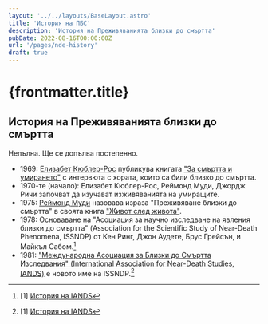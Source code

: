 ```yaml
---
layout: '../../layouts/BaseLayout.astro'
title: 'История на ПБС'
description: 'История на Преживяванията близки до смъртта'
pubDate: 2022-08-16T00:00:00Z
url: '/pages/nde-history'
draft: true
---
```


# {frontmatter.title}

## История на Преживяванията близки до смъртта

Непълна. Ще се допълва постепенно.

- 1969: [Елизабет Кюблер-Рос](https://en.wikipedia.org/wiki/Elisabeth_K%C3%BCbler-Ross) публикува книгата ["За смъртта и умирането"](https://www.simonandschuster.com/books/On-Death-and-Dying/Elisabeth-Kubler-Ross/9781476775548) с интервюта с хората, които са били близко до смъртта. 
- 1970-те (начало): Елизабет Кюблер-Рос, Реймонд Муди, Джордж Ричи започват да изучават изживяванията на умиращите.
- 1975: [Реймонд Муди](https://en.wikipedia.org/wiki/Raymond_Moody) назовава израза "Преживяване близки до смъртта" в своята книга ["Живот след живота"](https://en.wikipedia.org/wiki/Life_After_Life_(Moody_book)).
- 1978: [Основаване](https://iands.org/about/about-iands27/fact-sheet.html) на "Асоциация за научно изследване на явления близки до смъртта" (Association for the Scientific Study of Near-Death Phenomena, ISSNDP) от Кен Ринг, Джон Аудете, Брус Грейсън, и Майкъл Сабом.[^1]
- 1981: ["Международна Асоциация за Близки до Смъртта Изследвания" (International Association for Near-Death Studies, IANDS)](https://iands.org/) е новото име на ISSNDP.[^1]


[^1]: [1] [История на IANDS](https://iands.org/about/about-iands27/history.html)
